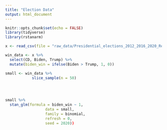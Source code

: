 ```yaml
---
title: "Election Data"
output: html_document
---
```


```r
knitr::opts_chunk$set(echo = FALSE)
library(tidyverse)
library(rstanarm)
```

```r
x <- read_csv(file = "raw_data/Presidential_elections_2012_2016_2020_Results.csv", skip = 1)
```

```r
win_data <- x %>% 
  select(CD, Biden, Trump) %>% 
  mutate(biden_win = ifelse(Biden > Trump, 1, 0))
```


```r
small <- win_data %>% 
            slice_sample(n = 50) 


  
```


```r
small %>% 
  stan_glm(formula = biden_win ~ 1, 
                  data = small,
                  family = binomial,
                  refresh = 0,
                  seed = 2020))
```

